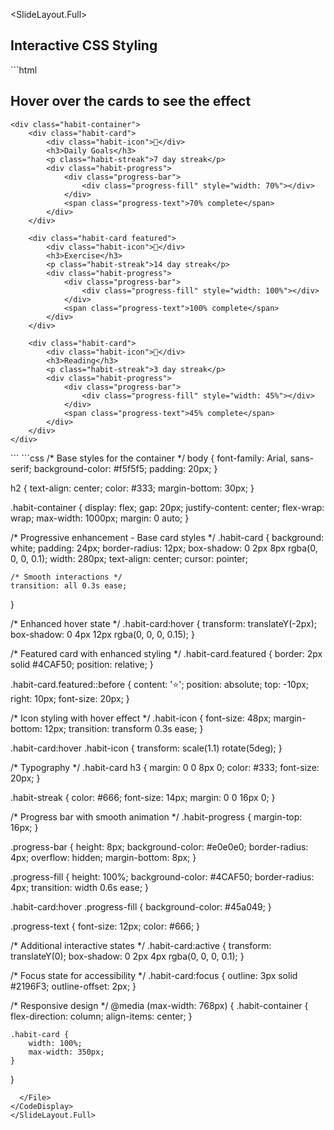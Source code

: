 
<SlideLayout.Full>
## Interactive CSS Styling

<CodeDisplay >
  <File name="index.html">
```html
<!DOCTYPE html>
<html>
<head>
    <title>Interactive Habit Cards</title>
</head>
<body>
    <h2>Hover over the cards to see the effect</h2>
    
    <div class="habit-container">
        <div class="habit-card">
            <div class="habit-icon">🎯</div>
            <h3>Daily Goals</h3>
            <p class="habit-streak">7 day streak</p>
            <div class="habit-progress">
                <div class="progress-bar">
                    <div class="progress-fill" style="width: 70%"></div>
                </div>
                <span class="progress-text">70% complete</span>
            </div>
        </div>
        
        <div class="habit-card featured">
            <div class="habit-icon">💪</div>
            <h3>Exercise</h3>
            <p class="habit-streak">14 day streak</p>
            <div class="habit-progress">
                <div class="progress-bar">
                    <div class="progress-fill" style="width: 100%"></div>
                </div>
                <span class="progress-text">100% complete</span>
            </div>
        </div>
        
        <div class="habit-card">
            <div class="habit-icon">📖</div>
            <h3>Reading</h3>
            <p class="habit-streak">3 day streak</p>
            <div class="habit-progress">
                <div class="progress-bar">
                    <div class="progress-fill" style="width: 45%"></div>
                </div>
                <span class="progress-text">45% complete</span>
            </div>
        </div>
    </div>
</body>
</html>
```
  </File>
  <File name="index.css">
```css
/* Base styles for the container */
body {
    font-family: Arial, sans-serif;
    background-color: #f5f5f5;
    padding: 20px;
}

h2 {
    text-align: center;
    color: #333;
    margin-bottom: 30px;
}

.habit-container {
    display: flex;
    gap: 20px;
    justify-content: center;
    flex-wrap: wrap;
    max-width: 1000px;
    margin: 0 auto;
}

/* Progressive enhancement - Base card styles */
.habit-card {
    background: white;
    padding: 24px;
    border-radius: 12px;
    box-shadow: 0 2px 8px rgba(0, 0, 0, 0.1);
    width: 280px;
    text-align: center;
    cursor: pointer;
    
    /* Smooth interactions */
    transition: all 0.3s ease;
}

/* Enhanced hover state */
.habit-card:hover {
    transform: translateY(-2px);
    box-shadow: 0 4px 12px rgba(0, 0, 0, 0.15);
}

/* Featured card with enhanced styling */
.habit-card.featured {
    border: 2px solid #4CAF50;
    position: relative;
}

.habit-card.featured::before {
    content: '⭐';
    position: absolute;
    top: -10px;
    right: 10px;
    font-size: 20px;
}

/* Icon styling with hover effect */
.habit-icon {
    font-size: 48px;
    margin-bottom: 12px;
    transition: transform 0.3s ease;
}

.habit-card:hover .habit-icon {
    transform: scale(1.1) rotate(5deg);
}

/* Typography */
.habit-card h3 {
    margin: 0 0 8px 0;
    color: #333;
    font-size: 20px;
}

.habit-streak {
    color: #666;
    font-size: 14px;
    margin: 0 0 16px 0;
}

/* Progress bar with smooth animation */
.habit-progress {
    margin-top: 16px;
}

.progress-bar {
    height: 8px;
    background-color: #e0e0e0;
    border-radius: 4px;
    overflow: hidden;
    margin-bottom: 8px;
}

.progress-fill {
    height: 100%;
    background-color: #4CAF50;
    border-radius: 4px;
    transition: width 0.6s ease;
}

.habit-card:hover .progress-fill {
    background-color: #45a049;
}

.progress-text {
    font-size: 12px;
    color: #666;
}

/* Additional interactive states */
.habit-card:active {
    transform: translateY(0);
    box-shadow: 0 2px 4px rgba(0, 0, 0, 0.1);
}

/* Focus state for accessibility */
.habit-card:focus {
    outline: 3px solid #2196F3;
    outline-offset: 2px;
}

/* Responsive design */
@media (max-width: 768px) {
    .habit-container {
        flex-direction: column;
        align-items: center;
    }
    
    .habit-card {
        width: 100%;
        max-width: 350px;
    }
}
```
  </File>
</CodeDisplay>
</SlideLayout.Full>